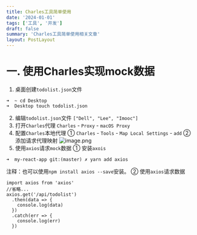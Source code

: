 ```yaml
---
title: Charles工具简单使用
date: '2024-01-01'
tags: ['工具', '开发']
draft: false
summary: 'Charles工具简单使用相关文章'
layout: PostLayout
---
```


# 一. 使用Charles实现mock数据
1. 桌面创建`todolist.json`文件
```
➜  ~ cd Desktop
➜  Desktop touch todolist.json
```
2. 编辑`todolist.json`文件
`["Dell", "Lee", "Imooc"]`
3. 打开`Charles`代理
`Charles` - `Proxy` - `macOS Proxy`
4. 配置`Charles`本地代理
① `Charles` - `Tools` - `Map Local Settings` - `add`
② 添加请求代理映射
![image.png](https://upload-images.jianshu.io/upload_images/4989175-c65df2436ba64801.png?imageMogr2/auto-orient/strip%7CimageView2/2/w/1240)
5. 使用`axios`请求`mock`数据
① 安装`axois`
```
➜  my-react-app git:(master) ✗ yarn add axios 
```
注释：也可以使用`npm install axios --save`安装。
② 使用`axios`请求数据
```
import axios from 'axios'
//省略...
axios.get('/api/todolist')
  .then(data => {
    console.log(data)
  })
  .catch(err => {
    console.log(err)
  }) 
```
